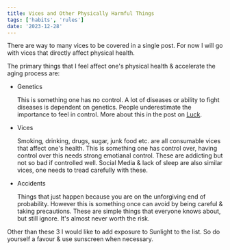 ```yaml
---
title: Vices and Other Physically Harmful Things
tags: ['habits', 'rules']
date: '2023-12-28'
---
```


There are way to many vices to be covered in a single post. For now I will go with vices that directly affect physical health.

The primary things that I feel affect one's physical health & accelerate the aging process are:

- Genetics

  This is something one has no control. A lot of diseases or ability to fight diseases is dependent on genetics. People underestimate the importance to feel in control. More about this in the post on [Luck](/blog/2023/10/29-luck).

- Vices

  Smoking, drinking, drugs, sugar, junk food etc. are all consumable vices that affect one's health. This is something one has control over, having control over this needs strong emotianal control. These are addicting but not so bad if controlled well. Social Media & lack of sleep are also similar vices, one needs to tread carefully with these.

- Accidents

  Things that just happen because you are on the unforgiving end of probability. However this is something once can avoid by being careful & taking precautions. These are simple things that everyone knows about, but still ignore. It's almost never worth the risk.

Other than these 3 I would like to add exposure to Sunlight to the list. So do yourself a favour & use sunscreen when necessary.